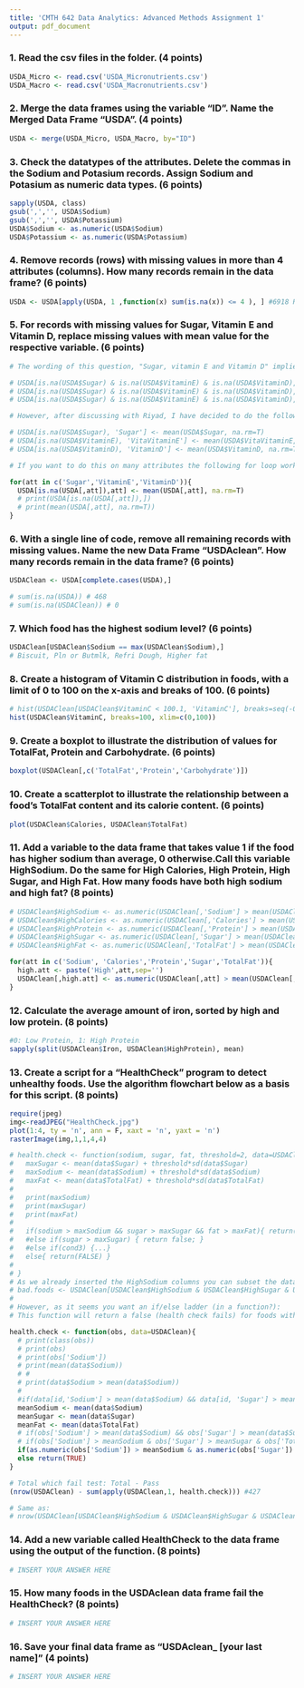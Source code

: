 ```yaml
---
title: 'CMTH 642 Data Analytics: Advanced Methods Assignment 1'
output: pdf_document
---
```


### 1. Read the csv files in the folder. (4 points)
```r
USDA_Micro <- read.csv('USDA_Micronutrients.csv')
USDA_Macro <- read.csv('USDA_Macronutrients.csv')
```

### 2. Merge the data frames using the variable "ID". Name the Merged Data Frame "USDA". (4 points)
```r
USDA <- merge(USDA_Micro, USDA_Macro, by="ID")
```

### 3. Check the datatypes of the attributes. Delete the commas in the Sodium and Potasium records. Assign Sodium and Potasium as numeric data types. (6 points)
```r
sapply(USDA, class)
gsub(',','', USDA$Sodium)
gsub(',','', USDA$Potassium)
USDA$Sodium <- as.numeric(USDA$Sodium)
USDA$Potassium <- as.numeric(USDA$Potassium)
```

### 4. Remove records (rows) with missing values in more than 4 attributes (columns). How many records remain in the data frame? (6 points)
```r
USDA <- USDA[apply(USDA, 1 ,function(x) sum(is.na(x)) <= 4 ), ] #6918 Records remain
```

### 5. For records with missing values for Sugar, Vitamin E and Vitamin D, replace missing values with mean value for the respective variable. (6 points)
```r
# The wording of this question, "Sugar, vitamin E and Vitamin D" implies the following:

# USDA[is.na(USDA$Sugar) & is.na(USDA$VitaminE) & is.na(USDA$VitaminD), 'Sugar'] <- mean(USDA$Sugar, na.rm=T)
# USDA[is.na(USDA$Sugar) & is.na(USDA$VitaminE) & is.na(USDA$VitaminD), 'VitaminD'] <- mean(USDA$VitaminD, na.rm=T)
# USDA[is.na(USDA$Sugar) & is.na(USDA$VitaminE) & is.na(USDA$VitaminD), 'VitaminE'] <- mean(USDA$VitaminE, na.rm=T)

# However, after discussing with Riyad, I have decided to do the following (which makes a bit more sense):

# USDA[is.na(USDA$Sugar), 'Sugar'] <- mean(USDA$Sugar, na.rm=T)
# USDA[is.na(USDA$VitaminE), 'VitaVitaminE'] <- mean(USDA$VitaVitaminE, na.rm=T)
# USDA[is.na(USDA$VitaminD), 'VitaminD'] <- mean(USDA$VitaminD, na.rm=T)

# If you want to do this on many attributes the following for loop works pretty slick:

for(att in c('Sugar','VitaminE','VitaminD')){
  USDA[is.na(USDA[,att]),att] <- mean(USDA[,att], na.rm=T)
  # print(USDA[is.na(USDA[,att]),])
  # print(mean(USDA[,att], na.rm=T))
}
```

### 6. With a single line of code, remove all remaining records with missing values. Name the new Data Frame "USDAclean". How many records remain in the data frame? (6 points)
```r
USDAClean <- USDA[complete.cases(USDA),]

# sum(is.na(USDA)) # 468
# sum(is.na(USDAClean)) # 0
```


### 7. Which food has the highest sodium level? (6 points)
```r
USDAClean[USDAClean$Sodium == max(USDAClean$Sodium),]
# Biscuit, Pln or Butmlk, Refri Dough, Higher fat
```

### 8. Create a histogram of Vitamin C distribution in foods, with a limit of 0 to 100 on the x-axis and breaks of 100. (6 points)
```r
# hist(USDAClean[USDAClean$VitaminC < 100.1, 'VitaminC'], breaks=seq(-0.1,100.1,by=0.1), xlim=c(0,100), freq=T)
hist(USDAClean$VitaminC, breaks=100, xlim=c(0,100))
```

### 9. Create a boxplot to illustrate the distribution of values for TotalFat, Protein and Carbohydrate. (6 points)
```r
boxplot(USDAClean[,c('TotalFat','Protein','Carbohydrate')])
```

### 10. Create a scatterplot to illustrate the relationship between a food's TotalFat content and its calorie content. (6 points)
```r
plot(USDAClean$Calories, USDAClean$TotalFat)
```

### 11. Add a variable to the data frame that takes value 1 if the food has higher sodium than average, 0 otherwise.Call this variable HighSodium. Do the same for High Calories, High Protein, High Sugar, and High Fat. How many foods have both high sodium and high fat? (8 points)
```r
# USDAClean$HighSodium <- as.numeric(USDAClean[,'Sodium'] > mean(USDAClean$Sodium))
# USDAClean$HighCalories <- as.numeric(USDAClean[,'Calories'] > mean(USDAClean$Calories))
# USDAClean$HighProtein <- as.numeric(USDAClean[,'Protein'] > mean(USDAClean$Protein))
# USDAClean$HighSugar <- as.numeric(USDAClean[,'Sugar'] > mean(USDAClean$Sugar))
# USDAClean$HighFat <- as.numeric(USDAClean[,'TotalFat'] > mean(USDAClean$TotalFat))

for(att in c('Sodium', 'Calories','Protein','Sugar','TotalFat')){
  high.att <- paste('High',att,sep='')
  USDAClean[,high.att] <- as.numeric(USDAClean[,att] > mean(USDAClean[,att]))
}
```

### 12. Calculate the average amount of iron, sorted by high and low protein. (8 points)
```r
#0: Low Protein, 1: High Protein
sapply(split(USDAClean$Iron, USDAClean$HighProtein), mean)
```

### 13. Create a script for a "HealthCheck" program to detect unhealthy foods. Use the algorithm flowchart below as a basis for this script. (8 points)
```r
require(jpeg)
img<-readJPEG("HealthCheck.jpg")
plot(1:4, ty = 'n', ann = F, xaxt = 'n', yaxt = 'n')
rasterImage(img,1,1,4,4)
```
```r

# health.check <- function(sodium, sugar, fat, threshold=2, data=USDAClean){
#   maxSugar <- mean(data$Sugar) + threshold*sd(data$Sugar)
#   maxSodium <- mean(data$Sodium) + threshold*sd(data$Sodium)
#   maxFat <- mean(data$TotalFat) + threshold*sd(data$TotalFat)
#   
#   print(maxSodium)
#   print(maxSugar)
#   print(maxFat)
#   
#   if(sodium > maxSodium && sugar > maxSugar && fat > maxFat){ return(TRUE) }
#   #else if(sugar > maxSugar) { return false; }
#   #else if(cond3) {...}
#   else{ return(FALSE) }
# 
# }
# As we already inserted the HighSodium columns you can subset the dataframe without abstracting the process into it's own function:
# bad.foods <- USDAClean[USDAClean$HighSodium & USDAClean$HighSugar & USDAClean$HighFat,]
# 
# However, as it seems you want an if/else ladder (in a function?):
# This function will return a false (health check fails) for foods with higher than average sodium, sugar and fat. Otherwise returns a false (health check pass)

health.check <- function(obs, data=USDAClean){
  # print(class(obs))
  # print(obs)
  # print(obs['Sodium'])
  # print(mean(data$Sodium))
  # # 
  # print(data$Sodium > mean(data$Sodium))
  # 
  #if(data[id,'Sodium'] > mean(data$Sodium) && data[id, 'Sugar'] > mean(data$Sugar) && data[id, 'TotalFat'] > mean(data$TotalFat)) return(FALSE)
  meanSodium <- mean(data$Sodium)
  meanSugar <- mean(data$Sugar)
  meanFat <- mean(data$TotalFat)
  # if(obs['Sodium'] > mean(data$Sodium) && obs['Sugar'] > mean(data$Sugar) && obs['TotalFat'] > mean(data$TotalFat)) return(FALSE)
  # if(obs['Sodium'] > meanSodium & obs['Sugar'] > meanSugar & obs['TotalFat'] > meanFat) return(FALSE)
  if(as.numeric(obs['Sodium']) > meanSodium & as.numeric(obs['Sugar']) > meanSugar & as.numeric(obs['TotalFat']) > meanFat) return(FALSE)
  else return(TRUE)
}

# Total which fail test: Total - Pass
(nrow(USDAClean) - sum(apply(USDAClean,1, health.check))) #427

# Same as:
# nrow(USDAClean[USDAClean$HighSodium & USDAClean$HighSugar & USDAClean$HighFat,])
```

### 14. Add a new variable called HealthCheck to the data frame using the output of the function. (8 points)
```r
# INSERT YOUR ANSWER HERE
```

### 15. How many foods in the USDAclean data frame fail the HealthCheck? (8 points)
```r
# INSERT YOUR ANSWER HERE
```

### 16. Save your final data frame as "USDAclean_ [your last name]" (4 points)
```r
# INSERT YOUR ANSWER HERE
```


